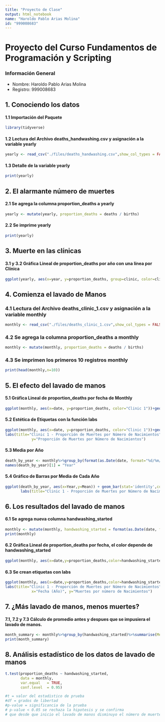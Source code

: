 ```yaml
---
title: "Proyecto de Clase"
output: html_notebook
name: "Haroldo Pablo Arias Molina"
id: "999008683"
---
```


# Proyecto del Curso Fundamentos de Programación y Scripting

### Información General

-   Nombre: Haroldo Pablo Arias Molina
-   Registro: 999008683

## 1. Conociendo los datos

#### 1.1 Importación del Paquete
```r
library(tidyverse)
```

#### 1.2 Lectura del Archivo deaths_handwashing.csv y asignación a la variable yearly
```r
yearly <- read_csv("./files/deaths_handwashing.csv",show_col_types = FALSE)
```

#### 1.3 Detalle de la variable yearly
```r
print(yearly)
```

## 2. El alarmante número de muertes

#### 2.1 Se agrega la columna proportion_deaths a yearly
```r
yearly <- mutate(yearly, proportion_deaths = deaths / births)

```

#### 2.2 Se imprime yearly
```r
print(yearly)
```
## 3. Muerte en las clínicas

#### 3.1 y 3.2 Gráfica Lineal de proportion_deaths por año con una línea por Clínica
```r
ggplot(yearly, aes(x=year, y=proportion_deaths, group=clinic, color=clinic)) + geom_line()
```

## 4. Comienza el lavado de Manos

### 4.1 Lectura del Archivo deaths_clinic_1.csv y asignación a la variable monthly
```r
monthly <- read_csv("./files/deaths_clinic_1.csv",show_col_types = FALSE)
```

### 4.2 Se agrega la columna proportion_deaths a monthly
```r
monthly <- mutate(monthly, proportion_deaths = deaths / births)
```

### 4.3 Se imprimen los primeros 10 registros monthly
```r
print(head(monthly,n=10))
```
## 5. El efecto del lavado de manos

#### 5.1 Gráfica Lineal de proportion_deaths por fecha de Monthly
```r
ggplot(monthly, aes(x=date, y=proportion_deaths, color="Clinic 1"))+geom_line(colour="#2E86C1")
```

#### 5.2 Estética de Etiquetas con la función labs
```r
ggplot(monthly, aes(x=date, y=proportion_deaths, color="Clinic 1"))+geom_line(colour="#2E86C1") +
labs(title="Clinic 1 - Proporción de Muertes por Número de Nacimientos", subtitle = "Desde 1841 Hasta 1849", x="Fecha (Años)",
            y="Proporción de Muertes por Número de Nacimientos")
```

#### 5.3 Media por Año
```r
death_by_year <- monthly%>%group_by(format(as.Date(date, format="%d/%m/%Y"),"%Y"))%>%summarise(Mean = mean(proportion_deaths))
names(death_by_year)[1] = "Year"
```

#### 5.4 Gráfico de Barras por Media de Cada Año
```r
ggplot(death_by_year, aes(x=Year,y=Mean)) + geom_bar(stat='identity',colour="#2E86C1", fill = "#2E86C1") +
       labs(title="Clinic 1 - Proporción de Muertes por Número de Nacimientos", subtitle = "Desde 1841 Hasta 1849", x="Año", y="Mean")
```

## 6. Los resultados del lavado de manos

#### 6.1 Se agrega nueva columna handwashing_started
```r
monthly <- mutate(monthly, handwashing_started = format(as.Date(date, format="%d/%m/%Y"),"%Y")>=1847)
print(monthly)
```

#### 6.2 Gráfica Lineal de proportion_deaths por fecha, el color depende de handwashing_started
```r
ggplot(monthly, aes(x=date,y=proportion_deaths,color=handwashing_started))+geom_line()
```

#### 6.3 Se crean etiquetas con labs
```r
ggplot(monthly, aes(x=date,y=proportion_deaths,color=handwashing_started))+geom_line() +
labs(title="Clinic 1 - Proporción de Muertes por Número de Nacimientos", subtitle = "Desde 1841 Hasta 1849", 
            x="Fecha (Año)", y="Muertes por número de Nacimientos")
```

## 7. ¿Más lavado de manos, menos muertes?

#### 7.1, 7.2 y 7.3 Cálculo de promedio antes y despues que se impusiera el lavado de manos.
```r
month_summary <- monthly%>%group_by(handwashing_started)%>%summarise(Mean = mean(proportion_deaths))
print(month_summary)
```

## 8. Análisis estadístico de los datos de lavado de manos

```r

t.test(proportion_deaths ~ handwashing_started,
       data = monthly,
       var.equal   = TRUE,
       conf.level  = 0.95)

#t = valor del estadistico de prueba
#df = grados de libertad
#p-value = significancia de la prueba
# p-value < 0.05 se rechaza la hipotesis y se confirma
# que desde que inicio el lavado de manos disminuyo el número de muertes
```




